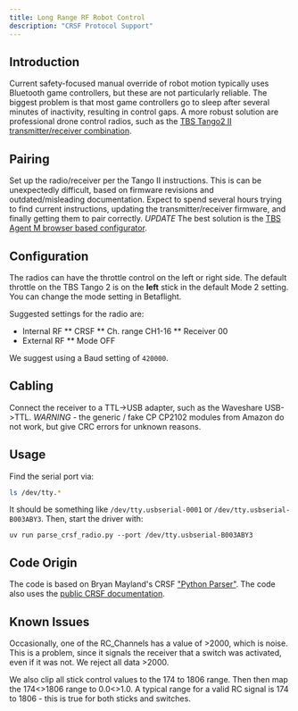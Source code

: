 ```yaml
---
title: Long Range RF Robot Control
description: "CRSF Protocol Support"
---
```


## Introduction

Current safety-focused manual override of robot motion typically uses Bluetooth game controllers, but these are not particularly reliable. The biggest problem is that most game controllers go to sleep after several minutes of inactivity, resulting in control gaps. A more robust solution are professional drone control radios, such as the [TBS Tango2 II transmitter/receiver combination](https://www.team-blacksheep.com/products/prod:tbs_tango_2).

## Pairing 

Set up the radio/receiver per the Tango II instructions. This is can be unexpectedly difficult, based on firmware revisions and outdated/misleading documentation. Expect to spend several hours trying to find current instructions, updating the transmitter/receiver firmware, and finally getting them to pair correctly. *UPDATE* The best solution is the [TBS Agent M browser based configurator](https://www.team-blacksheep.com/agentm/).

## Configuration

The radios can have the throttle control on the left or right side. The default throttle on the TBS Tango 2 is on the **left** stick in the default Mode 2 setting. You can change the mode setting in Betaflight. 

Suggested settings for the radio are:

* Internal RF
** CRSF
** Ch. range CH1-16
** Receiver 00
* External RF
** Mode OFF

We suggest using a Baud setting of `420000`. 

## Cabling

Connect the receiver to a TTL->USB adapter, such as the Waveshare USB->TTL. *WARNING* - the generic / fake CP CP2102 modules from Amazon do not work, but give CRC errors for unknown reasons. 

## Usage

Find the serial port via:

```bash
ls /dev/tty.*   
```

It should be something like `/dev/tty.usbserial-0001` or `/dev/tty.usbserial-B003ABY3`. Then, start the driver with:

```
uv run parse_crsf_radio.py --port /dev/tty.usbserial-B003ABY3
```

## Code Origin 

The code is based on Bryan Mayland's CRSF ["Python Parser"](https://github.com/crsf-wg/crsf/wiki/Python-Parser). The code also uses the [public CRSF documentation](https://github.com/tbs-fpv/tbs-crsf-spec).

## Known Issues

Occasionally, one of the RC_Channels has a value of >2000, which is noise. This is a problem, since it signals the receiver that a switch was activated, even if it was not. We reject all data >2000. 

We also clip all stick control values to the 174 to 1806 range. Then then map the 174<>1806 range to 0.0<>1.0. A typical range for a valid RC signal is 174 to 1806 - this is true for both sticks and switches.
